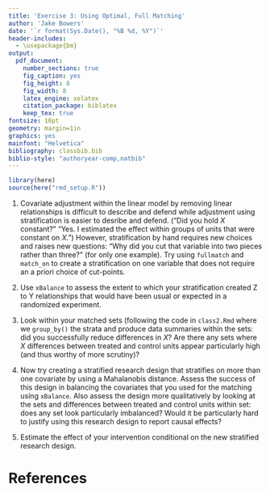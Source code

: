 ```yaml
---
title: 'Exercise 3: Using Optimal, Full Matching'
author: 'Jake Bowers'
date: '`r format(Sys.Date(), "%B %d, %Y")`'
header-includes:
  - \usepackage{bm}
output:
  pdf_document:
    number_sections: true
    fig_caption: yes
    fig_height: 8
    fig_width: 8
    latex_engine: xelatex
    citation_package: biblatex
    keep_tex: true
fontsize: 10pt
geometry: margin=1in
graphics: yes
mainfont: "Helvetica"
bibliography: classbib.bib
biblio-style: "authoryear-comp,natbib"
---
```


<!-- This is a comment -->
<!-- Make this document using library(rmarkdown); render("exploration1.Rmd") -->
<!-- \input{mytexsymbols} -->

```r
library(here)
source(here("rmd_setup.R"))
```

 1. Covariate adjustment within the linear model by removing linear
    relationships is difficult to describe and defend while adjustment using
    stratification is easier to desribe and defend. ("Did you hold $X$
    constant?" "Yes. I estimated the effect within groups of units that were
    constant on $X$.") However, stratification by hand requires new choices and
    raises new questions: "Why did you cut that variable into two pieces rather
    than three?" (for only one example). Try using `fullmatch` and `match_on`
    to create a stratification on one variable that does not require an a priori choice of
    cut-points.

2. Use `xBalance` to assess the extent to which your stratification created Z
   to Y relationships that would have been usual or expected in a randomized
   experiment.

3. Look within your matched sets (following the code in `class2.Rmd` where we
   `group_by()` the strata and produce data summaries within the sets: did you
   successfully reduce differences in $X$? Are there any sets where $X$
   differences between treated and control units appear particularly high (and
   thus worthy of more scrutiny)?

4. Now try creating a stratified research design that stratifies on more than
   one covariate by using a Mahalanobis distance. Assess the success of this
   design in balancing the covariates that you used for the matching using
   `xBalance`. Also assess the design more qualitatively by looking at the sets
   and differences between treated and control units within set: does any set
   look particularly imbalanced? Would it be particularly hard to justify using
   this research design to report causal effects?

5. Estimate the effect of your intervention conditional on the new stratified
   research design.

# References

